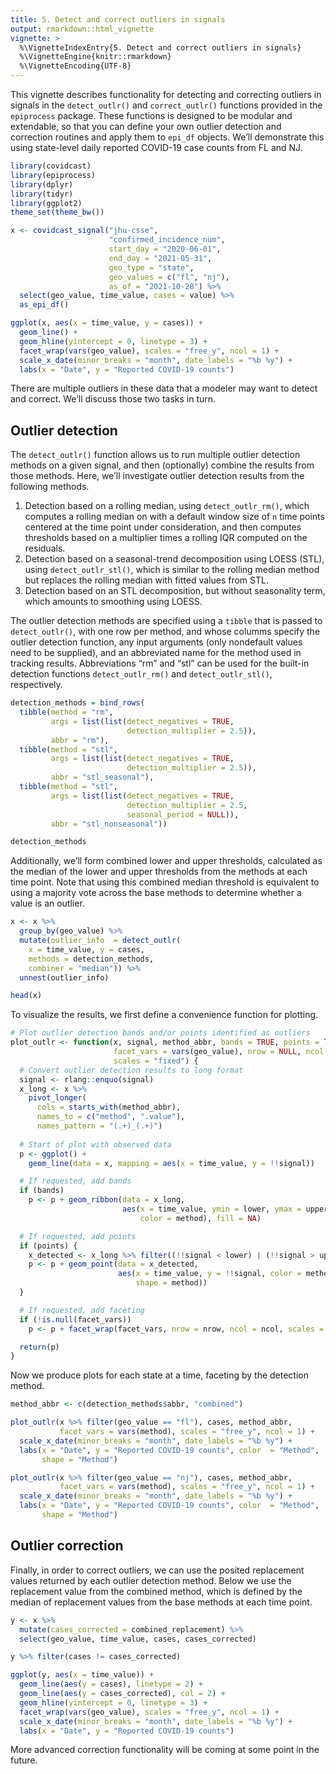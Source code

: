```yaml
---
title: 5. Detect and correct outliers in signals
output: rmarkdown::html_vignette
vignette: >
  %\VignetteIndexEntry{5. Detect and correct outliers in signals}
  %\VignetteEngine{knitr::rmarkdown}
  %\VignetteEncoding{UTF-8}
---
```


This vignette describes functionality for detecting and correcting outliers in
signals in the `detect_outlr()` and `correct_outlr()` functions provided in the
`epiprocess` package. These functions is designed to be modular and extendable,
so that you can define your own outlier detection and correction routines and
apply them to `epi_df` objects. We'll demonstrate this using state-level daily
reported COVID-19 case counts from FL and NJ.

```r
library(covidcast)
library(epiprocess)
library(dplyr)
library(tidyr)
library(ggplot2)
theme_set(theme_bw())

x <- covidcast_signal("jhu-csse",
                      "confirmed_incidence_num",
                      start_day = "2020-06-01",
                      end_day = "2021-05-31",
                      geo_type = "state",
                      geo_values = c("fl", "nj"),
                      as_of = "2021-10-28") %>%
  select(geo_value, time_value, cases = value) %>%
  as_epi_df()

ggplot(x, aes(x = time_value, y = cases)) +
  geom_line() +
  geom_hline(yintercept = 0, linetype = 3) +
  facet_wrap(vars(geo_value), scales = "free_y", ncol = 1) +
  scale_x_date(minor_breaks = "month", date_labels = "%b %y") +
  labs(x = "Date", y = "Reported COVID-19 counts")
```

There are multiple outliers in these data that a modeler may want to detect and
correct. We'll discuss those two tasks in turn.

## Outlier detection

The `detect_outlr()` function allows us to run multiple outlier detection
methods on a given signal, and then (optionally) combine the results from those
methods. Here, we'll investigate outlier detection results from the following
methods.

1. Detection based on a rolling median, using `detect_outlr_rm()`, which 
  computes a rolling median on with a default window size of `n` time points 
  centered at the time point under consideration, and then computes thresholds 
  based on a multiplier times a rolling IQR computed on the residuals. 
2. Detection based on a seasonal-trend decomposition using LOESS (STL), using
  `detect_outlr_stl()`, which is similar to the rolling median method but 
  replaces the rolling median with fitted values from STL. 
3. Detection based on an STL decomposition, but without seasonality term, which
  amounts to smoothing using LOESS.

The outlier detection methods are specified using a `tibble` that is passed to
`detect_outlr()`, with one row per method, and whose columms specify the
outlier detection function, any input arguments (only nondefault values need to
be supplied), and an abbreviated name for the method used in tracking results.
Abbreviations "rm" and "stl" can be used for the built-in detection functions 
`detect_outlr_rm()` and `detect_outlr_stl()`, respectively.

```r
detection_methods = bind_rows(
  tibble(method = "rm",
         args = list(list(detect_negatives = TRUE,
                          detection_multiplier = 2.5)),
         abbr = "rm"),
  tibble(method = "stl",
         args = list(list(detect_negatives = TRUE,
                          detection_multiplier = 2.5)),
         abbr = "stl_seasonal"),
  tibble(method = "stl",
         args = list(list(detect_negatives = TRUE,
                          detection_multiplier = 2.5,
                          seasonal_period = NULL)),
         abbr = "stl_nonseasonal"))

detection_methods
```

Additionally, we'll form combined lower and upper thresholds, calculated as the
median of the lower and upper thresholds from the methods at each time point.
Note that using this combined median threshold is equivalent to using a majority
vote across the base methods to determine whether a value is an outlier.

```r
x <- x %>%
  group_by(geo_value) %>%
  mutate(outlier_info  = detect_outlr(
    x = time_value, y = cases,
    methods = detection_methods,
    combiner = "median")) %>%
  unnest(outlier_info)

head(x)
```

To visualize the results, we first define a convenience function for plotting.

```r
# Plot outlier detection bands and/or points identified as outliers
plot_outlr <- function(x, signal, method_abbr, bands = TRUE, points = TRUE, 
                       facet_vars = vars(geo_value), nrow = NULL, ncol = NULL,
                       scales = "fixed") {
  # Convert outlier detection results to long format 
  signal <- rlang::enquo(signal)
  x_long <- x %>%
    pivot_longer(
      cols = starts_with(method_abbr),
      names_to = c("method", ".value"),
      names_pattern = "(.+)_(.+)")
  
  # Start of plot with observed data
  p <- ggplot() +
    geom_line(data = x, mapping = aes(x = time_value, y = !!signal))

  # If requested, add bands
  if (bands) 
    p <- p + geom_ribbon(data = x_long, 
                         aes(x = time_value, ymin = lower, ymax = upper, 
                             color = method), fill = NA)

  # If requested, add points
  if (points) {
    x_detected <- x_long %>% filter((!!signal < lower) | (!!signal > upper))
    p <- p + geom_point(data = x_detected, 
                        aes(x = time_value, y = !!signal, color = method, 
                            shape = method))
  }

  # If requested, add faceting
  if (!is.null(facet_vars)) 
    p <- p + facet_wrap(facet_vars, nrow = nrow, ncol = ncol, scales = scales)

  return(p)
}
```

Now we produce plots for each state at a time, faceting by the detection method.

```r
method_abbr <- c(detection_methods$abbr, "combined")

plot_outlr(x %>% filter(geo_value == "fl"), cases, method_abbr,
           facet_vars = vars(method), scales = "free_y", ncol = 1) +
  scale_x_date(minor_breaks = "month", date_labels = "%b %y") +
  labs(x = "Date", y = "Reported COVID-19 counts", color  = "Method",
       shape = "Method")

plot_outlr(x %>% filter(geo_value == "nj"), cases, method_abbr,
           facet_vars = vars(method), scales = "free_y", ncol = 1) +
  scale_x_date(minor_breaks = "month", date_labels = "%b %y") +
  labs(x = "Date", y = "Reported COVID-19 counts", color  = "Method",
       shape = "Method")
```

## Outlier correction

Finally, in order to correct outliers, we can use the posited replacement values
returned by each outlier detection method. Below we use the replacement value
from the combined method, which is defined by the median of replacement values 
from the base methods at each time point.

```r
y <- x %>% 
  mutate(cases_corrected = combined_replacement) %>%
  select(geo_value, time_value, cases, cases_corrected) 

y %>% filter(cases != cases_corrected)

ggplot(y, aes(x = time_value)) +
  geom_line(aes(y = cases), linetype = 2) +
  geom_line(aes(y = cases_corrected), col = 2) +
  geom_hline(yintercept = 0, linetype = 3) +
  facet_wrap(vars(geo_value), scales = "free_y", ncol = 1) +
  scale_x_date(minor_breaks = "month", date_labels = "%b %y") +
  labs(x = "Date", y = "Reported COVID-19 counts")
```

More advanced correction functionality will be coming at some point in the 
future. 